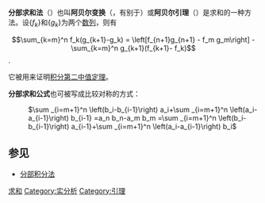 '''分部求和法'''（{{lang-en|Summation by parts}}）也叫'''阿贝尔变换'''（{{Lang-en|Abel transformation}}，有别于{{Lang|en|Abel transform}}）或'''阿贝尔引理'''（{{lang-en|Abel's lemma}}）是求和的一种方法。设<math>\{f_k\}</math>和<math>\{g_k\}</math>为两个[[数列|数列]]，则有

:<math>\sum_{k=m}^n f_k(g_{k+1}-g_k) = \left[f_{n+1}g_{n+1} - f_m g_m\right] - \sum_{k=m}^n g_{k+1}(f_{k+1}- f_k)</math>.

它被用来证明[[积分第二中值定理|积分第二中值定理]]。

'''分部求和公式'''也可被写成比较对称的方式：
:<Math>\sum _{i=m+1}^n \left(b_i-b_{i-1}\right) a_i+\sum _{i=m+1}^n \left(a_i-a_{i-1}\right) b_{i-1}
=a_n b_n-a_m b_m
=\sum _{i=m+1}^n \left(b_i-b_{i-1}\right) a_{i-1}+\sum _{i=m+1}^n \left(a_i-a_{i-1}\right) b_i</Math>

==参见==
*[[分部积分法|分部积分法]]

{{Math-stub}}

[[Category:求和法|求和]]
[[Category:实分析|Category:实分析]]
[[Category:引理|Category:引理]]